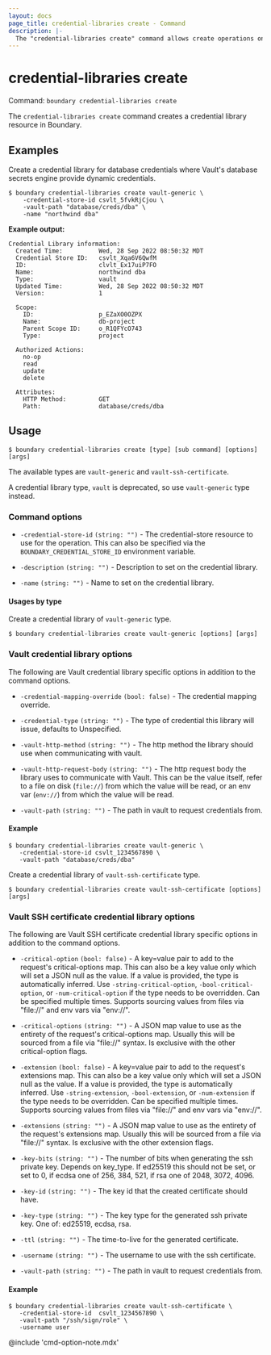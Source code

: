 ```yaml
---
layout: docs
page_title: credential-libraries create - Command
description: |-
  The "credential-libraries create" command allows create operations on Boundary credential library resources.
---
```


# credential-libraries create

Command: `boundary credential-libraries create`

The `credential-libraries create` command creates a credential library resource
in Boundary.

## Examples

Create a credential library for database credentials where Vault's database
secrets engine provide dynamic credentials.

```shell-session
$ boundary credential-libraries create vault-generic \
    -credential-store-id csvlt_5fvkRjCjou \
    -vault-path "database/creds/dba" \
    -name "northwind dba"
```

**Example output:**

<CodeBlockConfig hideClipboard>

```plaintext
Credential Library information:
  Created Time:          Wed, 28 Sep 2022 08:50:32 MDT
  Credential Store ID:   csvlt_Xqa6V6QwfM
  ID:                    clvlt_Ex17uiP7FO
  Name:                  northwind dba
  Type:                  vault
  Updated Time:          Wed, 28 Sep 2022 08:50:32 MDT
  Version:               1

  Scope:
    ID:                  p_EZaXO0OZPX
    Name:                db-project
    Parent Scope ID:     o_R1QFYcO743
    Type:                project

  Authorized Actions:
    no-op
    read
    update
    delete

  Attributes:
    HTTP Method:         GET
    Path:                database/creds/dba
```

</CodeBlockConfig>


## Usage

<CodeBlockConfig hideClipboard>

```shell-session
$ boundary credential-libraries create [type] [sub command] [options] [args]
```

</CodeBlockConfig>

The available types are `vault-generic` and `vault-ssh-certificate`.

<Note>

A credential library type, `vault` is deprecated, so use `vault-generic` type
instead.

</Note>

### Command options

- `-credential-store-id` `(string: "")` - The credential-store resource to use
      for the operation. This can also be specified via the
      `BOUNDARY_CREDENTIAL_STORE_ID` environment variable.

- `-description` `(string: "")` - Description to set on the credential library.

- `-name` `(string: "")` - Name to set on the credential library.


#### Usages by type

<Tabs>
<Tab heading="Vault">

Create a credential library of `vault-generic` type.

<CodeBlockConfig hideClipboard>

```shell-session
$ boundary credential-libraries create vault-generic [options] [args]
```

</CodeBlockConfig>

### Vault credential library options

The following are Vault credential library specific options in addition to the
command options.

- `-credential-mapping-override` `(bool: false)` - The credential mapping
  override.

- `-credential-type` `(string: "")` - The type of credential this library will
  issue, defaults to Unspecified.

- `-vault-http-method` `(string: "")` - The http method the library should use
  when communicating with vault.

- `-vault-http-request-body` `(string: "")` - The http request body the library
   uses to communicate with Vault. This can be the value itself, refer to a file
   on disk (`file://`) from which the value will be read, or an env var
   (`env://`) from which the value will be read.

- `-vault-path` `(string: "")` - The path in vault to request credentials from.


#### Example

```shell-session
$ boundary credential-libraries create vault-generic \
   -credential-store-id csvlt_1234567890 \
   -vault-path "database/creds/dba"
```

</Tab>
<Tab heading="Vault SSH certificate">

Create a credential library of `vault-ssh-certificate` type.

<CodeBlockConfig hideClipboard>

```shell-session
$ boundary credential-libraries create vault-ssh-certificate [options] [args]
```

</CodeBlockConfig>

### Vault SSH certificate credential library options

The following are Vault SSH certificate credential library specific options in
addition to the command options.

- `-critical-option` `(bool: false)` - A key=value pair to add to the request's
   critical-options map. This can also be a key value only which will set a JSON
   null as the value. If a value is provided, the type is automatically
   inferred. Use `-string-critical-option`, `-bool-critical-option`, or
   `-num-critical-option` if the type needs to be overridden. Can be specified
   multiple times. Supports sourcing values from files via "file://" and env
   vars via "env://".

- `-critical-options` `(string: "")` - A JSON  map value to use as the entirety
   of the request's critical-options map. Usually this will be sourced from a
   file via "file://" syntax. Is exclusive with the other critical-option flags.

- `-extension` `(bool: false)` - A key=value pair to add to the request's
   extensions map. This can also be a key value only which will set a JSON null
   as the value. If a value is provided, the type is automatically inferred. Use
   `-string-extension`, `-bool-extension`, or `-num-extension` if the type needs to be
   overridden. Can be specified multiple times. Supports sourcing values from
   files via "file://" and env vars via "env://".

- `-extensions` `(string: "")` - A JSON map value to use as the entirety of
   the request's extensions map. Usually this will be sourced from a file via
   "file://" syntax. Is exclusive with the other extension flags.

- `-key-bits` `(string: "")` - The number of bits when generating the ssh
   private key. Depends on key_type. If ed25519 this should not be set, or set
   to 0, if ecdsa one of 256, 384, 521, if rsa one of 2048, 3072, 4096.

- `-key-id` `(string: "")` - The key id that the created certificate should
  have.

- `-key-type` `(string: "")` - The key type for the generated ssh private key.
   One of: ed25519, ecdsa, rsa.

- `-ttl` `(string: "")` - The time-to-live for the generated certificate.

- `-username` `(string: "")` - The username to use with the ssh certificate.

- `-vault-path` `(string: "")` - The path in vault to request credentials from.


#### Example

```shell-session
$ boundary credential-libraries create vault-ssh-certificate \
   -credential-store-id  csvlt_1234567890 \
   -vault-path "/ssh/sign/role" \
   -username user
```

</Tab>
</Tabs>


@include 'cmd-option-note.mdx'